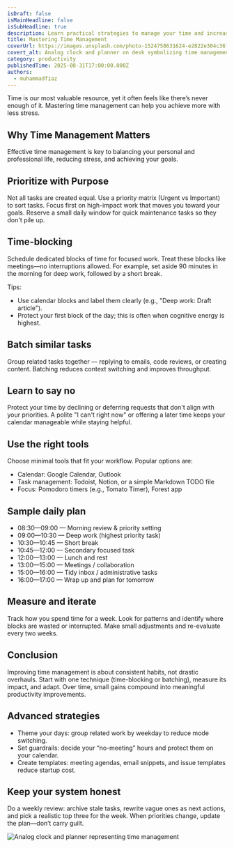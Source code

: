 ```yaml
---
isDraft: false
isMainHeadline: false
isSubHeadline: true
description: Learn practical strategies to manage your time and increase productivity.
title: Mastering Time Management
coverUrl: https://images.unsplash.com/photo-1524758631624-e2822e304c36?q=80&w=1600&auto=format&fit=crop
covert_alt: Analog clock and planner on desk symbolizing time management
category: productivity
publishedTime: 2025-08-31T17:00:00.000Z
authors:
  - muhammadfiaz
---
```

Time is our most valuable resource, yet it often feels like there’s never enough of it. Mastering time management can help you achieve more with less stress.

## Why Time Management Matters

Effective time management is key to balancing your personal and professional life, reducing stress, and achieving your goals.

## Prioritize with Purpose

Not all tasks are created equal. Use a priority matrix (Urgent vs Important) to sort tasks. Focus first on high-impact work that moves you toward your goals. Reserve a small daily window for quick maintenance tasks so they don't pile up.

## Time-blocking

Schedule dedicated blocks of time for focused work. Treat these blocks like meetings—no interruptions allowed. For example, set aside 90 minutes in the morning for deep work, followed by a short break.

Tips:
- Use calendar blocks and label them clearly (e.g., "Deep work: Draft article").
- Protect your first block of the day; this is often when cognitive energy is highest.

## Batch similar tasks

Group related tasks together — replying to emails, code reviews, or creating content. Batching reduces context switching and improves throughput.

## Learn to say no

Protect your time by declining or deferring requests that don't align with your priorities. A polite "I can't right now" or offering a later time keeps your calendar manageable while staying helpful.

## Use the right tools

Choose minimal tools that fit your workflow. Popular options are:
- Calendar: Google Calendar, Outlook
- Task management: Todoist, Notion, or a simple Markdown TODO file
- Focus: Pomodoro timers (e.g., Tomato Timer), Forest app

## Sample daily plan

- 08:30—09:00 — Morning review & priority setting
- 09:00—10:30 — Deep work (highest priority task)
- 10:30—10:45 — Short break
- 10:45—12:00 — Secondary focused task
- 12:00—13:00 — Lunch and rest
- 13:00—15:00 — Meetings / collaboration
- 15:00—16:00 — Tidy inbox / administrative tasks
- 16:00—17:00 — Wrap up and plan for tomorrow

## Measure and iterate

Track how you spend time for a week. Look for patterns and identify where blocks are wasted or interrupted. Make small adjustments and re-evaluate every two weeks.

## Conclusion

Improving time management is about consistent habits, not drastic overhauls. Start with one technique (time-blocking or batching), measure its impact, and adapt. Over time, small gains compound into meaningful productivity improvements.

## Advanced strategies

- Theme your days: group related work by weekday to reduce mode switching.
- Set guardrails: decide your “no-meeting” hours and protect them on your calendar.
- Create templates: meeting agendas, email snippets, and issue templates reduce startup cost.

## Keep your system honest

Do a weekly review: archive stale tasks, rewrite vague ones as next actions, and pick a realistic top three for the week. When priorities change, update the plan—don’t carry guilt.

![Analog clock and planner representing time management](https://images.unsplash.com/photo-1524758631624-e2822e304c36?q=80&w=1600&auto=format&fit=crop)

